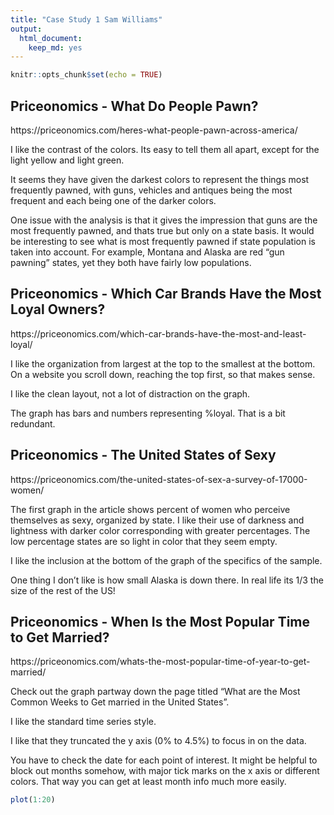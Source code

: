 ---
title: "Case Study 1 Sam Williams"
output: 
  html_document: 
    keep_md: yes
---

```{r setup, include=FALSE}
knitr::opts_chunk$set(echo = TRUE)
```

## Priceonomics - What Do People Pawn?

https://priceonomics.com/heres-what-people-pawn-across-america/

I like the contrast of the colors.  Its easy to tell them all apart, except for the light yellow and light green.    

It seems they have given the darkest colors to represent the things most frequently pawned, with guns, vehicles and antiques being the most frequent and each being one of the darker colors.

One issue with the analysis is that it gives the impression that guns are the most frequently pawned, and thats true but only on a state basis.  It would be interesting to see what is most frequently pawned if state population is taken into account.  For example, Montana and Alaska are red "gun pawning" states, yet they both have fairly low populations. 

## Priceonomics - Which Car Brands Have the Most Loyal Owners?

https://priceonomics.com/which-car-brands-have-the-most-and-least-loyal/

I like the organization from largest at the top to the smallest at the bottom.  On a website you scroll down, reaching the top first, so that makes sense.  

I like the clean layout, not a lot of distraction on the graph.  

The graph has bars and numbers representing %loyal.  That is a bit redundant.  

## Priceonomics - The United States of Sexy

https://priceonomics.com/the-united-states-of-sex-a-survey-of-17000-women/

The first graph in the article shows percent of women who perceive themselves as sexy, organized by state.  I like their use of darkness and lightness with darker color corresponding with greater percentages. The low percentage states are so light in color that they seem empty.  

I like the inclusion at the bottom of the graph of the specifics of the sample.  

One thing I don't like is how small Alaska is down there.  In real life its 1/3 the size of the rest of the US!


## Priceonomics - When Is the Most Popular Time to Get Married?

https://priceonomics.com/whats-the-most-popular-time-of-year-to-get-married/

Check out the graph partway down the page titled "What are the Most Common Weeks to Get married in the United States".

I like the standard time series style.  

I like that they truncated the y axis (0% to 4.5%) to focus in on the data.

You have to check the date for each point of interest.  It might be helpful to block out months somehow, with major tick marks on the x axis or different colors.  That way you can get at least month info much more easily.



```{r Code Snippet}
plot(1:20)
```